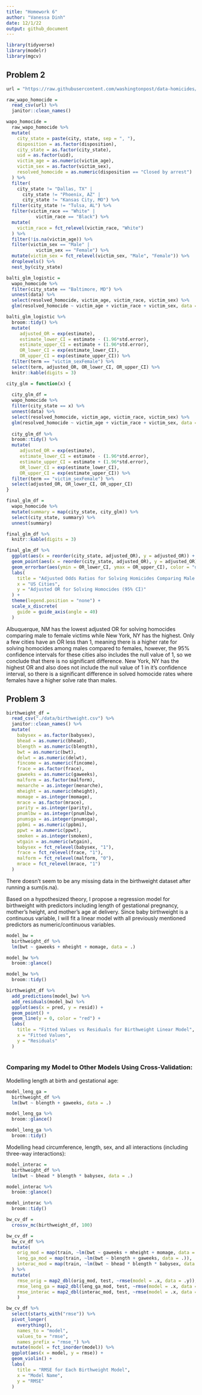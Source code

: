 ```yaml
---
title: "Homework 6"
author: "Vanessa Dinh"
date: 12/1/22
output: github_document
---
```


```r
library(tidyverse)
library(modelr)
library(mgcv)
```

## Problem 2

```r
url = "https://raw.githubusercontent.com/washingtonpost/data-homicides/master/homicide-data.csv"

raw_wapo_homocide = 
  read_csv(url) %>% 
  janitor::clean_names()

```

```r
wapo_homocide =
  raw_wapo_homocide %>% 
  mutate(
    city_state = paste(city, state, sep = ", "),
    disposition = as.factor(disposition),
    city_state = as.factor(city_state),
    uid = as.factor(uid),
    victim_age = as.numeric(victim_age),
    victim_sex = as.factor(victim_sex),
    resolved_homocide = as.numeric(disposition == "Closed by arrest")
  ) %>% 
  filter(
    city_state != "Dallas, TX" | 
      city_state != "Phoenix, AZ" | 
      city_state != "Kansas City, MO") %>%      
  filter(city_state != "Tulsa, AL") %>% 
  filter(victim_race == "White" | 
           victim_race == "Black") %>% 
  mutate(
    victim_race = fct_relevel(victim_race, "White")
  ) %>% 
  filter(!is.na(victim_age)) %>% 
  filter(victim_sex == "Male" | 
           victim_sex == "Female") %>% 
  mutate(victim_sex = fct_relevel(victim_sex, "Male", "Female")) %>% 
  droplevels() %>% 
  nest_by(city_state)

```

```r
balti_glm_logistic =
  wapo_homocide %>% 
  filter(city_state == "Baltimore, MD") %>% 
  unnest(data) %>% 
  select(resolved_homocide, victim_age, victim_race, victim_sex) %>% 
  glm(resolved_homocide ~ victim_age + victim_race + victim_sex, data = ., family = binomial()) 
```

```r
balti_glm_logistic %>% 
  broom::tidy() %>% 
  mutate(
     adjusted_OR = exp(estimate),
     estimate_lower_CI = estimate - (1.96*std.error),
     estimate_upper_CI = estimate + (1.96*std.error),
     OR_lower_CI = exp(estimate_lower_CI),
     OR_upper_CI = exp(estimate_upper_CI)) %>% 
  filter(term == "victim_sexFemale") %>% 
  select(term, adjusted_OR, OR_lower_CI, OR_upper_CI) %>% 
  knitr::kable(digits = 3)
```

```r
city_glm = function(x) {
  
  city_glm_df =
  wapo_homocide %>% 
  filter(city_state == x) %>% 
  unnest(data) %>% 
  select(resolved_homocide, victim_age, victim_race, victim_sex) %>% 
  glm(resolved_homocide ~ victim_age + victim_race + victim_sex, data = ., family = binomial()) 
  
  city_glm_df %>% 
  broom::tidy() %>% 
  mutate(
     adjusted_OR = exp(estimate),
     estimate_lower_CI = estimate - (1.96*std.error),
     estimate_upper_CI = estimate + (1.96*std.error),
     OR_lower_CI = exp(estimate_lower_CI),
     OR_upper_CI = exp(estimate_upper_CI)) %>% 
  filter(term == "victim_sexFemale") %>% 
  select(adjusted_OR, OR_lower_CI, OR_upper_CI)
}

final_glm_df = 
  wapo_homocide %>% 
  mutate(summary = map(city_state, city_glm)) %>% 
  select(city_state, summary) %>% 
  unnest(summary)
```


```r
final_glm_df %>% 
  knitr::kable(digits = 3)
```

```r
final_glm_df %>% 
  ggplot(aes(x = reorder(city_state, adjusted_OR), y = adjusted_OR)) +
  geom_point(aes(x = reorder(city_state, adjusted_OR), y = adjusted_OR), color = "deepskyblue3") +
  geom_errorbar(aes(ymin = OR_lower_CI, ymax = OR_upper_CI), color = "deepskyblue3", width = 0.5) +
  labs(
    title = "Adjusted Odds Ratios for Solving Homicides Comparing Male to Female Victims",
    x = "US Cities",
    y = "Adjusted OR for Solving Homocides (95% CI)"
  ) +
  theme(legend.position = "none") +
  scale_x_discrete(
    guide = guide_axis(angle = 40)
  ) 
```
Albuquerque, NM has the lowest adjusted OR for solving homocides comparing male to female victims while New York, NY has the highest. Only a few cities have an OR less than 1, meaning there is a higher rate for solving homocides among males compared to females, however, the 95% confidence intervals for these cities also includes the null value of 1, so we conclude that there is no significant difference. New York, NY has the highest OR and also does not include the null value of 1 in it's confidence interval, so there is a significant difference in solved homocide rates where females have a higher solve rate than males.


## Problem 3

```r
birthweight_df =
  read_csv("./data/birthweight.csv") %>% 
  janitor::clean_names() %>% 
  mutate(
    babysex = as.factor(babysex),
    bhead = as.numeric(bhead),
    blength = as.numeric(blength),
    bwt = as.numeric(bwt),
    delwt = as.numeric(delwt),
    fincome = as.numeric(fincome),
    frace = as.factor(frace),
    gaweeks = as.numeric(gaweeks),
    malform = as.factor(malform),
    menarche = as.integer(menarche),
    mheight = as.numeric(mheight),
    momage = as.integer(momage),
    mrace = as.factor(mrace),
    parity = as.integer(parity),
    pnumlbw = as.integer(pnumlbw),
    pnumsga = as.integer(pnumsga),
    ppbmi = as.numeric(ppbmi),
    ppwt = as.numeric(ppwt),
    smoken = as.integer(smoken),
    wtgain = as.numeric(wtgain),
    babysex = fct_relevel(babysex, "1"),
    frace = fct_relevel(frace, "1"),
    malform = fct_relevel(malform, "0"),
    mrace = fct_relevel(mrace, "1")
  )
```
There doesn't seem to be any missing data in the birthweight dataset after running a sum(is.na).

Based on a hypothesized theory, I propose a regression model for birthweight with predictors including length of gestational pregnancy, mother's height, and mother's age at delivery. Since baby birthweight is a continuous variable, I will fit a linear model with all previously mentioned predictors as numeric/continuous variables.

```r
model_bw = 
  birthweight_df %>% 
  lm(bwt ~ gaweeks + mheight + momage, data = .)

model_bw %>% 
  broom::glance()

model_bw %>% 
  broom::tidy()
```

```r
birthweight_df %>% 
  add_predictions(model_bw) %>% 
  add_residuals(model_bw) %>% 
  ggplot(aes(x = pred, y = resid)) +
  geom_point() +
  geom_line(y = 0, color = "red") +
  labs(
    title = "Fitted Values vs Residuals for Birthweight Linear Model",
    x = "Fitted Values",
    y = "Residuals"
  )
  
```

### Comparing my Model to Other Models Using Cross-Validation:

Modelling length at birth and gestational age:

```r
model_leng_ga =
  birthweight_df %>% 
  lm(bwt ~ blength + gaweeks, data = .)

model_leng_ga %>% 
  broom::glance()

model_leng_ga %>% 
  broom::tidy()
```

Modelling head circumference, length, sex, and all interactions (including three-way interactions):

```r
model_interac =
  birthweight_df %>% 
  lm(bwt ~ bhead * blength * babysex, data = .)

model_interac %>% 
  broom::glance()

model_interac %>% 
  broom::tidy()
```

```r
bw_cv_df =
  crossv_mc(birthweight_df, 100)
```


```r
bw_cv_df =
  bw_cv_df %>% 
  mutate(
    orig_mod = map(train, ~lm(bwt ~ gaweeks + mheight + momage, data = .x)),
    leng_ga_mod = map(train, ~lm(bwt ~ blength + gaweeks, data = .)),
    interac_mod = map(train, ~lm(bwt ~ bhead * blength * babysex, data = .))
  ) %>% 
  mutate(
    rmse_orig = map2_dbl(orig_mod, test, ~rmse(model = .x, data = .y)),
    rmse_leng_ga = map2_dbl(leng_ga_mod, test, ~rmse(model = .x, data = .y)),
    rmse_interac = map2_dbl(interac_mod, test, ~rmse(model = .x, data = .y))
    )
```

```r
bw_cv_df %>%
  select(starts_with("rmse")) %>% 
  pivot_longer(
    everything(),
    names_to = "model",
    values_to = "rmse",
    names_prefix = "rmse_") %>% 
  mutate(model = fct_inorder(model)) %>% 
  ggplot(aes(x = model, y = rmse)) + 
  geom_violin() +
  labs(
    title = "RMSE for Each Birthweight Model",
    x = "Model Name",
    y = "RMSE"
  )
  
```

